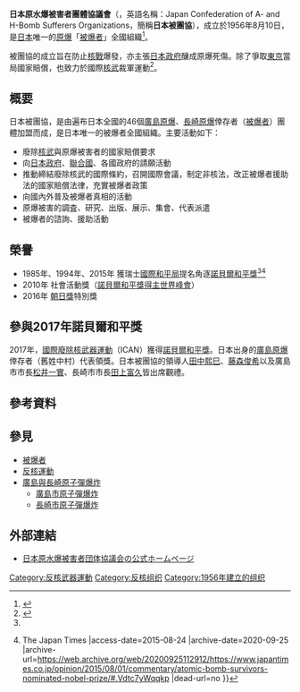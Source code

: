 {{Infobox Organisation
|name         = 日本原水爆被害者團體協議會
|original_name    = 日本原水爆被害者団体協議会
|image        = 
|caption      = 
|motto        = 迎向世界<ref>{{Cite web |url=http://www.ne.jp/asahi/hidankyo/nihon/about/about2-01.html |title=存档副本 |access-date=2015-10-09 |archive-date=2022-06-19 |archive-url=https://web.archive.org/web/20220619180157/http://www.ne.jp/asahi/hidankyo/nihon/about/about2-01.html }}</ref>
|formation    = 1956年8月10日
|type         = [[非政府組織|非政府組織]]
|headquarters = {{JPN}}東京都港區芝大門1丁目3-5
|membership   = 46個加盟團體
|language_title = 官方語言
|language     = [[日語|日語]]
|leader_title = 事務局長
|leader_name  = [[田中熙巳|田中熙巳]]
|num_staff    = 
|budget       = 
|website      = [http://www.ne.jp/asahi/hidankyo/nihon/ 官方網站]
}}
{{Japanese|japanese=日本原水爆被害者団体協議会|kana=にほんげんすいばくひがいしゃだんたいきょうぎかい|romaji=Nihon Gensuibaku Higaishiya Dantaikyougikai}}
'''日本原水爆被害者團體協議會'''（{{jpn|j=日本原水爆被害者団体協議会|hg=にほんげんすいばくひがいしゃだんたいきょうぎかい|rm=Nihon Gensuibaku Higaishiya Dantaikyougikai}}，英語名稱：Japan Confederation of A- and H-Bomb Sufferers Organizations，簡稱'''日本被團協'''），成立於1956年8月10日，是[[日本|日本]]唯一的[[原爆|原爆]]「[[被爆者|被爆者]]」全國組織<ref>{{Cite web |url=http://www.ne.jp/asahi/hidankyo/nihon/english/about/about1-01.html |title=存档副本 |access-date=2015-10-08 |archive-date=2019-07-17 |archive-url=https://web.archive.org/web/20190717124400/http://www.ne.jp/asahi/hidankyo/nihon/english/about/about1-01.html |dead-url=no }}</ref>。

被團協的成立旨在防止[[核戰|核戰]]爆發，亦主張[[日本政府|日本政府]]釀成原爆死傷。除了爭取[[東京|東京]]當局國家賠償，也致力於國際[[核武|核武]]裁軍運動<ref name="#1">{{Cite web |url=http://www.ne.jp/asahi/hidankyo/nihon/english/about/about1-03.html |title=存档副本 |access-date=2015-10-08 |archive-date=2019-07-27 |archive-url=https://web.archive.org/web/20190727223311/http://www.ne.jp/asahi/hidankyo/nihon/english/about/about1-03.html |dead-url=no }}</ref>。

== 概要 ==
日本被團協，是由遍布日本全國的46個[[廣島原爆|廣島原爆]]、[[長崎原爆|長崎原爆]]倖存者（[[被爆者|被爆者]]）團體加盟而成，是日本唯一的被爆者全國組織。主要活動如下：
*廢除[[核武|核武]]與原爆被害者的國家賠償要求
*向[[日本政府|日本政府]]、[[聯合國|聯合國]]、各國政府的請願活動
*推動締結廢除核武的國際條約，召開國際會議，制定非核法，改正被爆者援助法的國家賠償法律，充實被爆者政策
*向國內外普及被爆者真相的活動
*原爆被害的調査、研究、出版、展示、集會、代表派遣
*被爆者的諮詢、援助活動

== 榮譽 ==
*1985年、1994年、2015年 獲瑞士[[國際和平局|國際和平局]]提名角逐[[諾貝爾和平獎|諾貝爾和平獎]]<ref name="#1"/><ref>{{Cite web |url=http://www.japantimes.co.jp/opinion/2015/08/01/commentary/atomic-bomb-survivors-nominated-nobel-prize/#.Vdtc7yWqqkp |title=Atomic bomb survivors nominated for Nobel prize {{!}} The Japan Times |access-date=2015-08-24 |archive-date=2020-09-25 |archive-url=https://web.archive.org/web/20200925112912/https://www.japantimes.co.jp/opinion/2015/08/01/commentary/atomic-bomb-survivors-nominated-nobel-prize/#.Vdtc7yWqqkp |dead-url=no }}</ref>
*2010年 社會活動獎（[[諾貝爾和平獎得主世界峰會|諾貝爾和平獎得主世界峰會]]）
*2016年 [[朝日獎|朝日獎]]特別獎

== 參與2017年諾貝爾和平獎 ==
2017年，[[國際廢除核武器運動|國際廢除核武器運動]]（ICAN）獲得[[諾貝爾和平獎|諾貝爾和平獎]]。日本出身的[[廣島原爆|廣島原爆]]倖存者{{link-ja|瑟羅節子|サーロー節子}}（舊姓中村）代表領獎。日本被團協的領導人[[田中熙巳|田中熙巳]]、[[藤森俊希|藤森俊希]]以及廣島市市長[[松井一實|松井一實]]、長崎市市長[[田上富久|田上富久]]皆出席觀禮。

== 參考資料 ==
<references/>

== 參見 ==
*[[被爆者|被爆者]]
*[[反核運動|反核運動]]
*[[廣島與長崎原子彈爆炸|廣島與長崎原子彈爆炸]]
**[[廣島市原子彈爆炸|廣島市原子彈爆炸]]
**[[長崎市原子彈爆炸|長崎市原子彈爆炸]]

== 外部連結 ==
*[http://www.ne.jp/asahi/hidankyo/nihon/ 日本原水爆被害者団体協議会の公式ホームページ] {{Wayback|url=http://www.ne.jp/asahi/hidankyo/nihon/ |date=20050804022817 }}

[[Category:反核武器運動|Category:反核武器運動]]
[[Category:反核组织|Category:反核组织]]
[[Category:1956年建立的组织|Category:1956年建立的组织]]